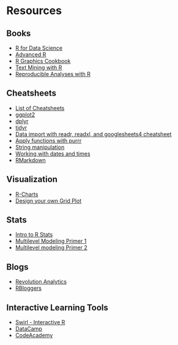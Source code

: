 # Resources

## Books

  - [R for Data Science](https://r4ds.had.co.nz/)
  - [Advanced R](https://adv-r.hadley.nz/index.html)
  - [R Graphics Cookbook](http://www.cookbook-r.com/)
  - [Text Mining with R](https://www.tidytextmining.com/)
  - [Reproducible Analyses with R](https://nceas.github.io/sasap-training/materials/reproducible_research_in_r_fairbanks/)

## Cheatsheets

  - [List of Cheatsheets](https://www.rstudio.com/resources/cheatsheets/)
  - [ggplot2](https://raw.githubusercontent.com/rstudio/cheatsheets/main/data-visualization.pdf)
  - [dplyr](https://raw.githubusercontent.com/rstudio/cheatsheets/main/data-transformation.pdf)
  - [tidyr](https://raw.githubusercontent.com/rstudio/cheatsheets/main/tidyr.pdf)
  - [Data import with readr, readxl, and googlesheets4 cheatsheet](https://raw.githubusercontent.com/rstudio/cheatsheets/main/data-import.pdf)
  - [Apply functions with purrr](https://raw.githubusercontent.com/rstudio/cheatsheets/main/purrr.pdf)
  - [String manipulation](https://raw.githubusercontent.com/rstudio/cheatsheets/main/strings.pdf)
  - [Working with dates and times](https://raw.githubusercontent.com/rstudio/cheatsheets/main/lubridate.pdf)
  - [RMarkdown](https://raw.githubusercontent.com/rstudio/cheatsheets/main/rmarkdown.pdf)

## Visualization

  - [R-Charts](https://r-charts.com/)
  - [Design your own Grid Plot](https://cran.r-project.org/web/packages/cowplot/vignettes/introduction.html)
  
## Stats
  - [Intro to R Stats](https://www.cyclismo.org/tutorial/R/)
  - [Multilevel Modeling Primer 1](https://quantdev.ssri.psu.edu/tutorials/r-bootcamp-introduction-multilevel-model-and-interactions)
  - [Multilevel modeling Primer 2](https://rpubs.com/rslbliss/r_mlm_ws)

## Blogs

  - [Revolution Analytics](https://blog.revolutionanalytics.com/)
  - [RBloggers](https://www.r-bloggers.com/)

## Interactive Learning Tools
  - [Swirl - Interactive R](https://swirlstats.com/)
  - [DataCamp](https://www.datacamp.com/courses/free-introduction-to-r)
  - [CodeAcademy](https://www.codecademy.com/catalog/language/r)
